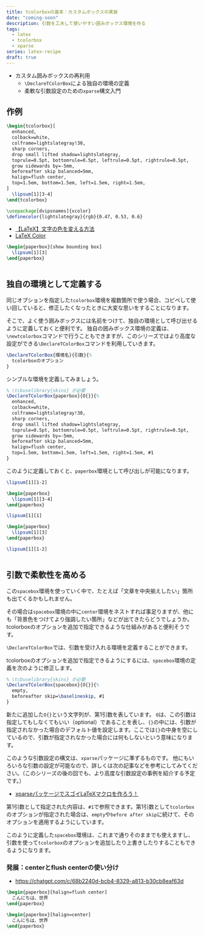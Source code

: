 ```yaml
---
title: tcolorboxの基本：カスタムボックスの実装
date: "coming-soon"
description: 引数を工夫して使いやすい囲みボックス環境を作る
tags:
  - latex
  - tcolorbox
  - xparse
series: latex-recipe
draft: true
---
```



- カスタム囲みボックスの再利用
  - `\DeclareTColorBox`による独自の環境の定義
  - 柔軟な引数設定のための`xparse`構文入門

## 作例

```latex
\begin{tcolorbox}[
  enhanced,
  colback=white,
  colframe=lightslategray!30,
  sharp corners,
  drop small lifted shadow=lightslategray,
  toprule=0.5pt, bottomrule=0.5pt, leftrule=0.5pt, rightrule=0.5pt,
  grow sidewards by=-5mm,
  beforeafter skip balanced=5mm,
  halign=flush center,
  top=1.5em, bottom=1.5em, left=1.5em, right=1.5em,
]
  \lipsum[1][3-4]
\end{tcolorbox}
```

```latex
\usepackage[dvipsnames]{xcolor}
\definecolor{lightslategray}{rgb}{0.47, 0.53, 0.6}
```

- [【LaTeX】文字の色を変える方法](https://mathlandscape.com/latex-color/)
- [LaTeX Color](https://latexcolor.com/)

```latex
\begin{paperbox}[show bounding box]
  \lipsum[1][3]
\end{paperbox}
```

<Image src={img_ShowBoundingBox} alt="" />

## 独自の環境として定義する

同じオプションを指定した`tcolorbox`環境を複数箇所で使う場合、コピペして使い回していると、修正したくなったときに大変な思いをすることになります。

そこで、よく使う囲みボックスには名前をつけて、独自の環境として呼び出せるように定義しておくと便利です。
独自の囲みボックス環境の定義は、`\newtcolorbox`コマンドで行うこともできますが、このシリーズではより高度な設定ができる`\DeclareTColorBox`コマンドを利用していきます。

```latex
\DeclareTColorBox{環境名}{引数}{%
  tcolorboxのオプション
}
```

シンプルな環境を定義してみましょう。

```latex
% \tcbuselibrary{skins} が必要
\DeclareTColorBox{paperbox}{O{}}{%
  enhanced,
  colback=white,
  colframe=lightslategray!30,
  sharp corners,
  drop small lifted shadow=lightslategray,
  toprule=0.5pt, bottomrule=0.5pt, leftrule=0.5pt, rightrule=0.5pt,
  grow sidewards by=-5mm,
  beforeafter skip balanced=5mm,
  halign=flush center,
  top=1.5em, bottom=1.5em, left=1.5em, right=1.5em, #1
}
```

このように定義しておくと、`paperbox`環境として呼び出しが可能になります。

```latex showLineNumbers
\lipsum[1][1-2]

\begin{paperbox}
  \lipsum[1][3-4]
\end{paperbox}

\lipsum[1][1]

\begin{paperbox}
  \lipsum[1][3]
\end{paperbox}

\lipsum[1][1-2]
```

<Image src={img_Paperbox} alt="" />

## 引数で柔軟性を高める

この`spacebox`環境を使っていく中で、たとえば「文章を中央揃えしたい」箇所も出てくるかもしれません。

その場合は`spacebox`環境の中に`center`環境をネストすれば事足りますが、他にも「背景色をつけてより強調したい箇所」などが出てきたらどうでしょうか。
tcolorboxのオプションを追加で指定できるような仕組みがあると便利そうです。

`\DeclareTColorBox`では、引数を受け入れる環境を定義することができます。

tcolorboxのオプションを追加で指定できるようにするには、`spacebox`環境の定義を次のように修正します。

```latex
% \tcbuselibrary{skins} が必要
\DeclareTColorBox{spacebox}{O{}}{%
  empty,
  beforeafter skip=\baselineskip, #1
}
```

新たに追加した`O{}`という文字列が、第1引数を表しています。
`O`は、この引数は指定してもしなくてもいい（optional）であることを表し、`{}`の中には、引数が指定されなかった場合のデフォルト値を設定します。ここでは`{}`の中身を空にしているので、引数が指定されなかった場合には何もしないという意味になります。

このような引数設定の構文は、`xparse`パッケージに準ずるものです。
他にもいろいろな引数の設定が可能なので、詳しくは次の記事などを参考にしてみてください。（このシリーズの後の回でも、より高度な引数設定の事例を紹介する予定です。）

- [xparseパッケージでスゴイLaTeXマクロを作ろう！](https://qiita.com/zr_tex8r/items/50168ad7087516c3e139)

第1引数として指定された内容は、`#1`で参照できます。第1引数として`tcolorbox`のオプションが指定された場合は、`empty`や`before after skip`に続けて、そのオプションを適用するようにしています。

このように定義した`spacebox`環境は、これまで通りそのままでも使えますし、引数を使って`tcolorbox`のオプションを追加したり上書きしたりすることもできるようになります。

### 発展：centerとflush centerの使い分け

- https://chatgpt.com/c/68b2240d-bcb4-8329-a813-b30cb8eaf63d

```latex
\begin{paperbox}[halign=flush center]
  こんにちは、世界
\end{paperbox}

\begin{paperbox}[halign=center]
  こんにちは、世界
\end{paperbox}
```

<Image src={img_FlushCenter} alt="" />
